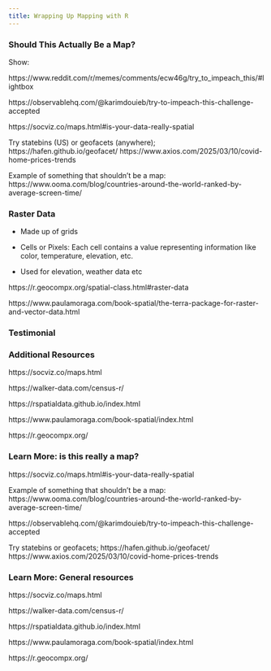 ```yaml
---
title: Wrapping Up Mapping with R
---
```


### Should This Actually Be a Map?

::: {.notes}
Show:

https://www.reddit.com/r/memes/comments/ecw46g/try_to_impeach_this/#lightbox

https://observablehq.com/@karimdouieb/try-to-impeach-this-challenge-accepted

https://socviz.co/maps.html#is-your-data-really-spatial

Try statebins (US) or geofacets (anywhere); https://hafen.github.io/geofacet/ https://www.axios.com/2025/03/10/covid-home-prices-trends

Example of something that shouldn't be a map: https://www.ooma.com/blog/countries-around-the-world-ranked-by-average-screen-time/
:::

### Raster Data {.inverse}

- Made up of grids

- Cells or Pixels: Each cell contains a value representing information like color, temperature, elevation, etc.

- Used for elevation, weather data etc

https://r.geocompx.org/spatial-class.html#raster-data

https://www.paulamoraga.com/book-spatial/the-terra-package-for-raster-and-vector-data.html

### Testimonial {.inverse}

### Additional Resources {.inverse}

https://socviz.co/maps.html

https://walker-data.com/census-r/

https://rspatialdata.github.io/index.html

https://www.paulamoraga.com/book-spatial/index.html

https://r.geocompx.org/

### Learn More: is this really a map?

https://socviz.co/maps.html#is-your-data-really-spatial

Example of something that shouldn't be a map: https://www.ooma.com/blog/countries-around-the-world-ranked-by-average-screen-time/

https://observablehq.com/@karimdouieb/try-to-impeach-this-challenge-accepted

Try statebins or geofacets; https://hafen.github.io/geofacet/ https://www.axios.com/2025/03/10/covid-home-prices-trends

### Learn More: General resources

https://socviz.co/maps.html

https://walker-data.com/census-r/

https://rspatialdata.github.io/index.html

https://www.paulamoraga.com/book-spatial/index.html

https://r.geocompx.org/
